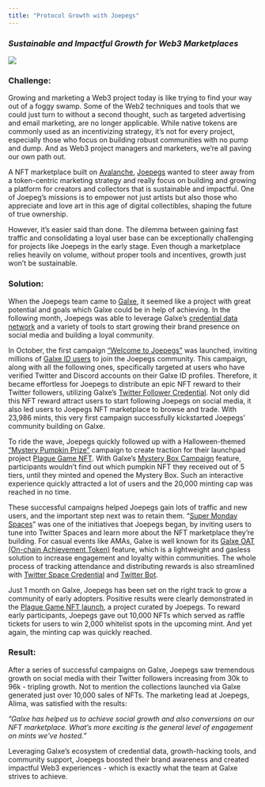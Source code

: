 ```yaml
---
title: "Protocol Growth with Joepegs"
---
```


### _Sustainable and Impactful Growth for Web3 Marketplaces_[](#sustainable-and-impactful-growth-for-web3-marketplaces "Direct link to heading")

![](/images/case-studies/joepegs-case-study-banner-98d4fcfe710acb27493632a805442b51.png)

### Challenge:[](#challenge "Direct link to heading")

Growing and marketing a Web3 project today is like trying to find your way out of a foggy swamp. Some of the Web2 techniques and tools that we could just turn to without a second thought, such as targeted advertising and email marketing, are no longer applicable. While native tokens are commonly used as an incentivizing strategy, it’s not for every project, especially those who focus on building robust communities with no pump and dump. And as Web3 project managers and marketers, we’re all paving our own path out.

A NFT marketplace built on [Avalanche](https://www.avax.network/), [Joepegs](https://joepegs.com/) wanted to steer away from a token-centric marketing strategy and really focus on building and growing a platform for creators and collectors that is sustainable and impactful. One of Joepeg’s missions is to empower not just artists but also those who appreciate and love art in this age of digital collectibles, shaping the future of true ownership.

However, it’s easier said than done. The dilemma between gaining fast traffic and consolidating a loyal user base can be exceptionally challenging for projects like Joepegs in the early stage. Even though a marketplace relies heavily on volume, without proper tools and incentives, growth just won’t be sustainable.

### Solution:[](#solution "Direct link to heading")

When the Joepegs team came to [Galxe](https://galxe.com?utm%5Fsource=Docs&utm%5Fmedium=CaseStudy&utm%5Fcampaign=Joepegs), it seemed like a project with great potential and goals which Galxe could be in help of achieving. In the following month, Joepegs was able to leverage Galxe’s [credential data network](https://blog.galxe.com/how-project-galaxy-curates-credentials-and-all-of-their-utilities-c4f4a73af4c6) and a variety of tools to start growing their brand presence on social media and building a loyal community.

In October, the first campaign [“Welcome to Joepegs”](https://galxe.com/Joepegs/campaign/GCGUUUwtkz) was launched, inviting millions of [Galxe ID users](https://gal.xyz/GalxeID) to join the Joepegs community. This campaign, along with all the following ones, specifically targeted at users who have verified Twitter and Discord accounts on their Galxe ID profiles. Therefore, it became effortless for Joepegs to distribute an epic NFT reward to their Twitter followers, utilizing Galxe’s [Twitter Follower Credential](https://gal.xyz/TwitterFollowCredential). Not only did this NFT reward attract users to start following Joepegs on social media, it also led users to Joepegs NFT marketplace to browse and trade. With 23,986 mints, this very first campaign successfully kickstarted Joepegs’ community building on Galxe.

To ride the wave, Joepegs quickly followed up with a Halloween-themed [“Mystery Pumpkin Prize”](https://galxe.com/Joepegs/campaign/GCo4hUwN7p) campaign to create traction for their launchpad project [Plague Game NFT](https://joepegs.com/collections/0x006d36dfb318ec1b3a87b2cad4210698090717dd). With Galxe’s [Mystery Box Campaign](https://gal.xyz/GalxeMysteryBoxCampaign) feature, participants wouldn’t find out which pumpkin NFT they received out of 5 tiers, until they minted and opened the Mystery Box. Such an interactive experience quickly attracted a lot of users and the 20,000 minting cap was reached in no time.

These successful campaigns helped Joepegs gain lots of traffic and new users, and the important step next was to retain them. “[Super Monday Spaces](https://galxe.com/Joepegs/campaign/GCGTzUwgvW)” was one of the initiatives that Joepegs began, by inviting users to tune into Twitter Spaces and learn more about the NFT marketplace they’re building. For casual events like AMAs, Galxe is well known for its [Galxe OAT (On-chain Achievement Token)](https://gal.xyz/GalxeOAT) feature, which is a lightweight and gasless solution to increase engagement and loyalty within communities. The whole process of tracking attendance and distributing rewards is also streamlined with [Twitter Space Credential](https://gal.xyz/TwitterSpaceCredential) and [Twitter Bot](https://gal.xyz/Discord-Twitter-Bots).

Just 1 month on Galxe, Joepegs has been set on the right track to grow a community of early adopters. Positive results were clearly demonstrated in the [Plague Game NFT launch](https://galxe.com/Joepegs/campaign/GCJyKUwo8y), a project curated by Joepegs. To reward early participants, Joepegs gave out 10,000 NFTs which served as raffle tickets for users to win 2,000 whitelist spots in the upcoming mint. And yet again, the minting cap was quickly reached.

### Result:[](#result "Direct link to heading")

After a series of successful campaigns on Galxe, Joepegs saw tremendous growth on social media with their Twitter followers increasing from 30k to 96k - tripling growth. Not to mention the collections launched via Galxe generated just over 10,000 sales of NFTs. The marketing lead at Joepegs, Alima, was satisfied with the results:

_”Galxe has helped us to achieve social growth and also conversions on our NFT marketplace. What’s more exciting is the general level of engagement on mints we've hosted.”_

Leveraging Galxe’s ecosystem of credential data, growth-hacking tools, and community support, Joepegs boosted their brand awareness and created impactful Web3 experiences - which is exactly what the team at Galxe strives to achieve.